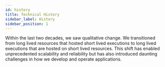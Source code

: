 ```yaml
---
id: history
title: Technical History
sidebar_label: History
sidebar_position: 1
---
```


Within the last two decades, we saw qualitative change.
We transitioned from long lived resources that hosted short lived executions to long lived executions that are hosted on short lived resources.
This shift has enabled unprecedented scalability and reliability but has also introduced daunting challenges in how we develop and operate applications.
